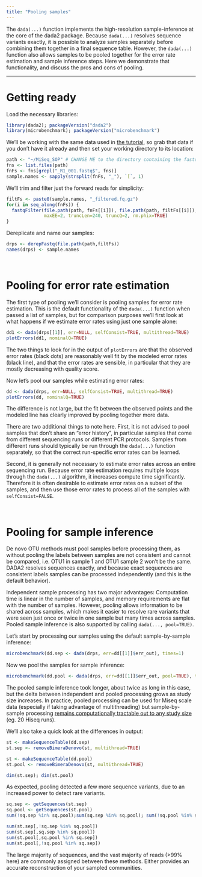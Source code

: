 ```yaml
---
title: "Pooling samples"
---
```


The `dada(...)` function implements the high-resolution sample-inference at the core of the dada2 package. Because `dada(...)` resolves sequence variants exactly, it is possible to analyze samples separately before combining them together in a final sequence table. However, the `dada(...)` function also allows samples to be pooled together for the error rate estimation and sample inference steps. Here we demonstrate that functionality, and discuss the pros and cons of pooling.

-----------------------

# Getting ready

Load the necessary libraries:
```r
library(dada2); packageVersion("dada2")
library(microbenchmark); packageVersion("microbenchmark")
```

We'll be working with the same data used in [the tutorial](tutorial.html), so grab that data if you don't have it already and then set your working directory to its location:

```r
path <- "~/MiSeq_SOP" # CHANGE ME to the directory containing the fastq files after unzipping.
fns <- list.files(path)
fnFs <- fns[grepl("_R1_001.fastq$", fns)]
sample.names <- sapply(strsplit(fnFs, "_"), `[`, 1)
```

We'll trim and filter just the forward reads for simplicity:
```r
filtFs <- paste0(sample.names, "_filtered.fq.gz")
for(i in seq_along(fnFs)) {
  fastqFilter(file.path(path, fnFs[[i]]), file.path(path, filtFs[[i]]),
              maxEE=2, truncLen=240, truncQ=2, rm.phix=TRUE)
}
```

Dereplicate and name our samples:

```r
drps <- derepFastq(file.path(path,filtFs))
names(drps) <- sample.names
```

&nbsp;

# Pooling for error rate estimation

The first type of pooling we'll consider is pooling samples for error rate estimation. This is the default functionality of the `dada(...)` function when passed a list of samples, but for comparison purposes we'll first look at what happens if we estimate error rates using just one sample alone:

```r
dd1 <- dada(drps[[1]], err=NULL, selfConsist=TRUE, multithread=TRUE)
plotErrors(dd1, nominalQ=TRUE)
```

The two things to look for in the output of `plotErrors` are that the observed error rates (black dots) are reasonably well fit by the modeled error rates (black line), and that the error rates are sensible, in particular that they are mostly decreasing with quality score.

Now let's pool our samples while estimating error rates:
```r
dd <- dada(drps, err=NULL, selfConsist=TRUE, multithread=TRUE)
plotErrors(dd, nominalQ=TRUE)
```

The difference is not large, but the fit between the observed points and the modeled line has clearly improved by pooling together more data. 

There are two additional things to note here. First, it is not advised to pool samples that don't share an "error history", in particular samples that come from different sequencing runs or different PCR protocols. Samples from different runs should typically be run through the `dada(...)` function separately, so that the correct run-specific error rates can be learned.

Second, it is generally not necessary to estimate error rates across an entire sequencing run. Because error rate estimation requires multiple loops through the `dada(...)` algorithm, it increases compute time significantly. Therefore it is often desirable to estimate error rates on a subset of the samples, and then use those error rates to process all of the samples with `selfConsist=FALSE`.

&nbsp;

# Pooling for sample inference

De novo OTU methods must pool samples before processing them, as without pooling the labels between samples are not consistent and cannot be compared, i.e. OTU1 in sample 1 and OTU1 sample 2 won't be the same. DADA2 resolves sequences exactly, and because exact sequences are consistent labels samples can be processed independently (and this is the default behavior).

Independent sample processing has two major advantages: Computation time is linear in the number of samples, and memory requirements are flat with the number of samples. However, pooling allows information to be shared across samples, which makes it easier to resolve rare variants that were seen just once or twice in one sample but many times across samples. Pooled sample inference is also supported by calling `dada(..., pool=TRUE)`.

Let's start by processing our samples using the default sample-by-sample inference:
```r
microbenchmark(dd.sep <- dada(drps, err=dd[[1]]$err_out), times=1)
```

Now we pool the samples for sample inference:
```r
microbenchmark(dd.pool <- dada(drps, err=dd[[1]]$err_out, pool=TRUE), times=1)
```

The pooled sample inference took longer, about twice as long in this case, but the delta between independent and pooled processing grows as study size increases. In practice, pooled processing can be used for Miseq scale data (especially if taking advantage of multithreading) but sample-by-sample processing [remains computationally tractable out to any study size](bigdata.html) (eg. 20 Hiseq runs).

We'll also take a quick look at the differences in output:
```r
st <- makeSequenceTable(dd.sep)
st.sep <- removeBimeraDenovo(st, multithread=TRUE)

st <- makeSequenceTable(dd.pool)
st.pool <- removeBimeraDenovo(st, multithread=TRUE)

dim(st.sep); dim(st.pool)
```

As expected, pooling detected a few more sequence variants, due to an increased power to detect rare variants.

```r
sq.sep <- getSequences(st.sep)
sq.pool <- getSequences(st.pool)
sum(!sq.sep %in% sq.pool);sum(sq.sep %in% sq.pool); sum(!sq.pool %in% sq.sep)

sum(st.sep[,!sq.sep %in% sq.pool])
sum(st.sep[,sq.sep %in% sq.pool])
sum(st.pool[,sq.pool %in% sq.sep])
sum(st.pool[,!sq.pool %in% sq.sep])
```

The large majority of sequences, and the vast majority of reads (>99% here) are commonly assigned between these methods. Either provides an accurate reconstruction of your sampled communities. 
